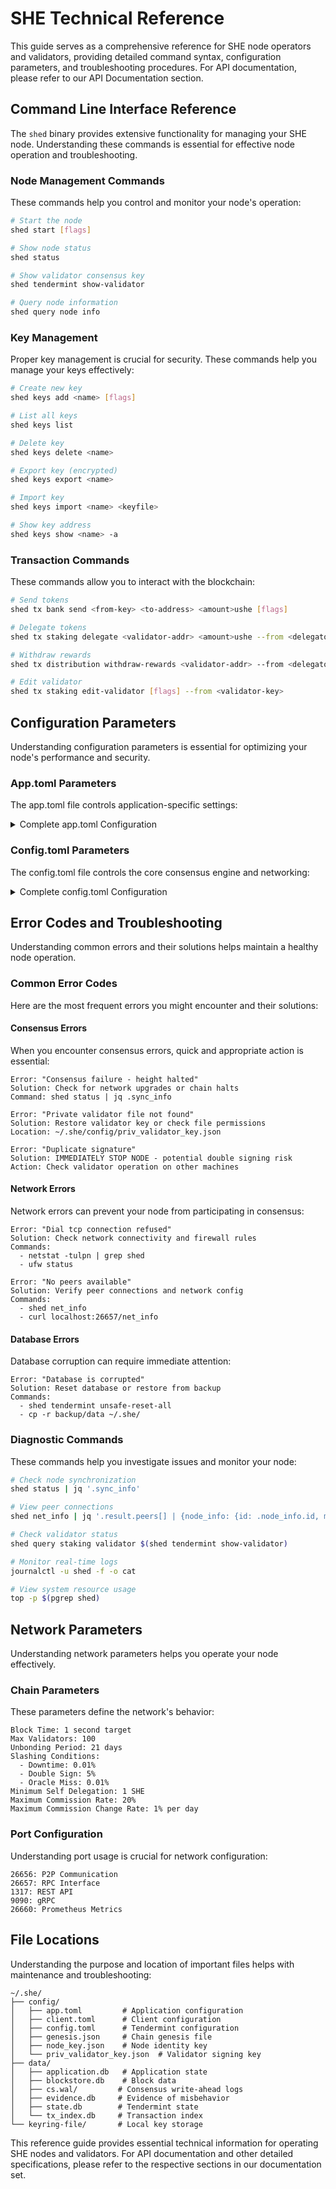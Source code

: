 # SHE Technical Reference

This guide serves as a comprehensive reference for SHE node operators and
validators, providing detailed command syntax, configuration parameters, and
troubleshooting procedures. For API documentation, please refer to our API
Documentation section.

## Command Line Interface Reference

The `shed` binary provides extensive functionality for managing your SHE node.
Understanding these commands is essential for effective node operation and
troubleshooting.

### Node Management Commands

These commands help you control and monitor your node's operation:

```bash copy
# Start the node
shed start [flags]

# Show node status
shed status

# Show validator consensus key
shed tendermint show-validator

# Query node information
shed query node info
```

### Key Management

Proper key management is crucial for security. These commands help you manage
your keys effectively:

```bash copy
# Create new key
shed keys add <name> [flags]

# List all keys
shed keys list

# Delete key
shed keys delete <name>

# Export key (encrypted)
shed keys export <name>

# Import key
shed keys import <name> <keyfile>

# Show key address
shed keys show <name> -a
```

### Transaction Commands

These commands allow you to interact with the blockchain:

```bash copy
# Send tokens
shed tx bank send <from-key> <to-address> <amount>ushe [flags]

# Delegate tokens
shed tx staking delegate <validator-addr> <amount>ushe --from <delegator-key>

# Withdraw rewards
shed tx distribution withdraw-rewards <validator-addr> --from <delegator-key>

# Edit validator
shed tx staking edit-validator [flags] --from <validator-key>
```

## Configuration Parameters

Understanding configuration parameters is essential for optimizing your node's
performance and security.

### App.toml Parameters

The app.toml file controls application-specific settings:

<details>
<summary>Complete app.toml Configuration</summary>

```toml copy
# Minimum gas prices for transaction acceptance
minimum-gas-prices = "0.01ushe"

# API configuration
[api]
enable = true
swagger = true
address = "tcp://0.0.0.0:1317"
max-open-connections = 1000

# State sync configuration
[state-sync]
snapshot-interval = 1000
snapshot-keep-recent = 2

# Memory management
[mempool]
size = 5000
max-txs-bytes = 1073741824
cache-size = 10000

# State store configuration
[state-store]
ss-enable = true
ss-backend = "pebbledb"
ss-keep-recent = 100000
ss-prune-interval = 600
```

</details>

### Config.toml Parameters

The config.toml file controls the core consensus engine and networking:

<details>
<summary>Complete config.toml Configuration</summary>

```toml copy
# P2P Configuration
[p2p]
laddr = "tcp://0.0.0.0:26656"
external_address = ""
seeds = ""
persistent_peers = ""
upnp = false
max_num_inbound_peers = 40
max_num_outbound_peers = 10
allowed_pools = ""
max_packet_msg_payload_size = 10240
handshake_timeout = "20s"
dial_timeout = "3s"

# RPC Configuration
[rpc]
laddr = "tcp://0.0.0.0:26657"
cors_allowed_origins = []
cors_allowed_methods = ["HEAD", "GET", "POST"]
cors_allowed_headers = ["Origin", "Accept", "Content-Type", "X-Requested-With", "X-Server-Time"]
max_open_connections = 900
timeout_broadcast_tx_commit = "10s"

# Consensus Configuration
[consensus]
wal_file = "data/cs.wal/wal"
timeout_propose = "3s"
timeout_propose_delta = "500ms"
timeout_prevote = "1s"
timeout_prevote_delta = "500ms"
timeout_precommit = "1s"
timeout_precommit_delta = "500ms"
timeout_commit = "1s"
double_sign_check_height = 0
```

</details>

## Error Codes and Troubleshooting

Understanding common errors and their solutions helps maintain a healthy node
operation.

### Common Error Codes

Here are the most frequent errors you might encounter and their solutions:

#### Consensus Errors

When you encounter consensus errors, quick and appropriate action is essential:

```text copy
Error: "Consensus failure - height halted"
Solution: Check for network upgrades or chain halts
Command: shed status | jq .sync_info

Error: "Private validator file not found"
Solution: Restore validator key or check file permissions
Location: ~/.she/config/priv_validator_key.json

Error: "Duplicate signature"
Solution: IMMEDIATELY STOP NODE - potential double signing risk
Action: Check validator operation on other machines
```

#### Network Errors

Network errors can prevent your node from participating in consensus:

```text copy
Error: "Dial tcp connection refused"
Solution: Check network connectivity and firewall rules
Commands:
  - netstat -tulpn | grep shed
  - ufw status

Error: "No peers available"
Solution: Verify peer connections and network config
Commands:
  - shed net_info
  - curl localhost:26657/net_info
```

#### Database Errors

Database corruption can require immediate attention:

```text copy
Error: "Database is corrupted"
Solution: Reset database or restore from backup
Commands:
  - shed tendermint unsafe-reset-all
  - cp -r backup/data ~/.she/
```

### Diagnostic Commands

These commands help you investigate issues and monitor your node:

```bash copy
# Check node synchronization
shed status | jq '.sync_info'

# View peer connections
shed net_info | jq '.result.peers[] | {node_info: {id: .node_info.id, moniker: .node_info.moniker}}'

# Check validator status
shed query staking validator $(shed tendermint show-validator)

# Monitor real-time logs
journalctl -u shed -f -o cat

# View system resource usage
top -p $(pgrep shed)
```

## Network Parameters

Understanding network parameters helps you operate your node effectively.

### Chain Parameters

These parameters define the network's behavior:

```text copy
Block Time: 1 second target
Max Validators: 100
Unbonding Period: 21 days
Slashing Conditions:
  - Downtime: 0.01%
  - Double Sign: 5%
  - Oracle Miss: 0.01%
Minimum Self Delegation: 1 SHE
Maximum Commission Rate: 20%
Maximum Commission Change Rate: 1% per day
```

### Port Configuration

Understanding port usage is crucial for network configuration:

```text copy
26656: P2P Communication
26657: RPC Interface
1317: REST API
9090: gRPC
26660: Prometheus Metrics
```

## File Locations

Understanding the purpose and location of important files helps with maintenance
and troubleshooting:

```text copy
~/.she/
├── config/
│   ├── app.toml         # Application configuration
│   ├── client.toml      # Client configuration
│   ├── config.toml      # Tendermint configuration
│   ├── genesis.json     # Chain genesis file
│   ├── node_key.json    # Node identity key
│   └── priv_validator_key.json  # Validator signing key
├── data/
│   ├── application.db   # Application state
│   ├── blockstore.db    # Block data
│   ├── cs.wal/         # Consensus write-ahead logs
│   ├── evidence.db     # Evidence of misbehavior
│   ├── state.db        # Tendermint state
│   └── tx_index.db     # Transaction index
└── keyring-file/       # Local key storage
```

This reference guide provides essential technical information for operating SHE
nodes and validators. For API documentation and other detailed specifications,
please refer to the respective sections in our documentation set.
